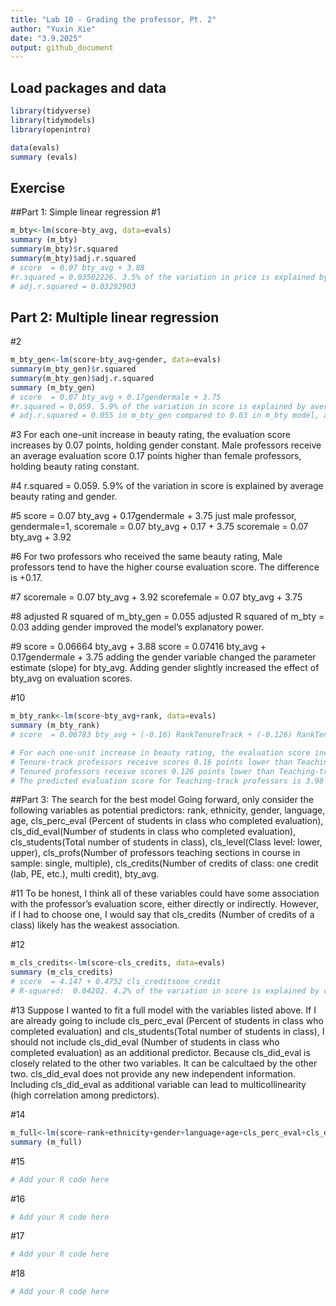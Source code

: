 ```yaml
---
title: "Lab 10 - Grading the professor, Pt. 2"
author: "Yuxin Xie"
date: "3.9.2025"
output: github_document
---
```


## Load packages and data

```r
library(tidyverse) 
library(tidymodels)
library(openintro)

data(evals)
summary (evals)
```

## Exercise 
##Part 1: Simple linear regression
#1
```r
m_bty<-lm(score~bty_avg, data=evals)
summary (m_bty)
summary(m_bty)$r.squared
summary(m_bty)$adj.r.squared
# score  = 0.07 bty_avg + 3.88
#r.squared = 0.03502226. 3.5% of the variation in price is explained by average beauty rating.
# adj.r.squared = 0.03292903

```

## Part 2: Multiple linear regression
#2
```r
m_bty_gen<-lm(score~bty_avg+gender, data=evals)
summary(m_bty_gen)$r.squared
summary(m_bty_gen)$adj.r.squared
summary (m_bty_gen)
# score  = 0.07 bty_avg + 0.17gendermale + 3.75
#r.squared = 0.059. 5.9% of the variation in score is explained by average beauty rating and gender.
# adj.r.squared = 0.055 in m_bty_gen compared to 0.03 in m_bty model, adding gender improved the model's explanatory power.
```
#3
For each one-unit increase in beauty rating, the evaluation score increases by 0.07 points, holding gender constant.
Male professors receive an average evaluation score 0.17 points higher than female professors, holding beauty rating constant.

#4
r.squared = 0.059. 5.9% of the variation in score is explained by average beauty rating and gender.

#5
score  = 0.07 bty_avg + 0.17gendermale + 3.75
just male professor, gendermale=1, 
scoremale = 0.07 bty_avg + 0.17 + 3.75
scoremale = 0.07 bty_avg + 3.92

#6
For two professors who received the same beauty rating, Male professors tend to have the higher course evaluation score. The difference is +0.17. 

#7
scoremale = 0.07 bty_avg + 3.92
scorefemale = 0.07 bty_avg + 3.75

#8
adjusted R squared of m_bty_gen = 0.055
adjusted R squared of m_bty = 0.03
adding gender improved the model's explanatory power. 
  
#9
score  = 0.06664 bty_avg + 3.88
score  = 0.07416 bty_avg + 0.17gendermale + 3.75 
adding the gender variable changed the parameter estimate (slope) for bty_avg. 
Adding gender slightly increased the effect of bty_avg on evaluation scores.

#10
```r
m_bty_rank<-lm(score~bty_avg+rank, data=evals)
summary (m_bty_rank)
# score  = 0.06783 bty_avg + (-0.16) RankTenureTrack + (-0.126) RankTenured + 3.98

# For each one-unit increase in beauty rating, the evaluation score increases by 0.06783 points, holding rank constant.
# Tenure-track professors receive scores 0.16 points lower than Teaching-track professors, holding everything else constant.
# Tenured professors receive scores 0.126 points lower than Teaching-track professors, holding everything else constant.
# The predicted evaluation score for Teaching-track professors is 3.98 when bty_avg = 0. which do not have practical meaning. 
```

##Part 3: The search for the best model
Going forward, only consider the following variables as potential predictors: rank, ethnicity, gender, language, age, cls_perc_eval (Percent of students in class who completed evaluation), cls_did_eval(Number of students in class who completed evaluation), cls_students(Total number of students in class), cls_level(Class level: lower, upper), cls_profs(Number of professors teaching sections in course in sample: single, multiple), cls_credits(Number of credits of class: one credit (lab, PE, etc.), multi credit), bty_avg.

#11
To be honest, I think all of these variables could have some association with the professor's evaluation score, either directly or indirectly. However, if I had to choose one, I would say that cls_credits (Number of credits of a class) likely has the weakest association.

#12
```r
m_cls_credits<-lm(score~cls_credits, data=evals)
summary (m_cls_credits)
# score  = 4.147 + 0.4752 cls_creditsone_credit
# R-squared:  0.04202. 4.2% of the variation in score is explained by cls_credits.
```

#13
Suppose I wanted to fit a full model with the variables listed above. If I are already going to include cls_perc_eval (Percent of students in class who completed evaluation) and cls_students(Total number of students in class), I should not include cls_did_eval (Number of students in class who completed evaluation) as an additional predictor.
Because cls_did_eval is closely related to the other two variables. It can be calcultaed by the other two. cls_did_eval does not provide any new independent information. Including cls_did_eval as additional variable can lead to multicollinearity (high correlation among predictors). 

#14
```r
m_full<-lm(score~rank+ethnicity+gender+language+age+cls_perc_eval+cls_did_eval+cls_level+cls_profs+cls_credits+bty_avg, data=evals)
summary (m_full)
```

#15
```r
# Add your R code here
```

#16
```r
# Add your R code here
```

#17
```r
# Add your R code here
```

#18
```r
# Add your R code here
```

